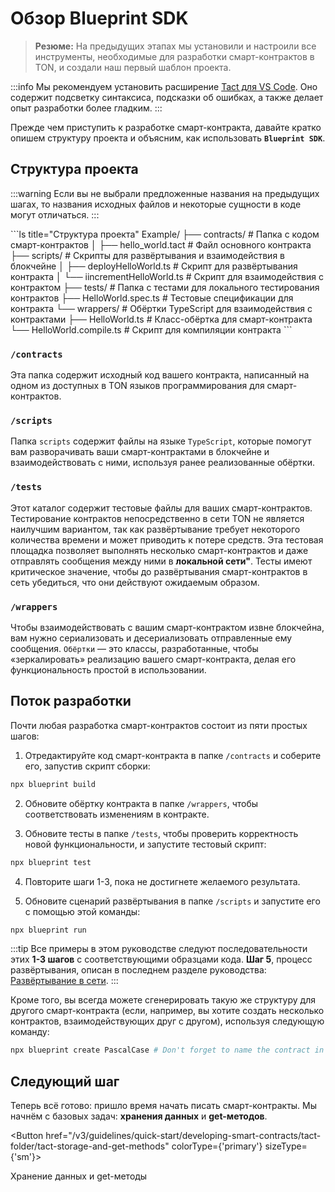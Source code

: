 
# Обзор Blueprint SDK

> **Резюме:** На предыдущих этапах мы установили и настроили все инструменты, необходимые для разработки смарт-контрактов в TON, и создали наш первый шаблон проекта.

:::info
Мы рекомендуем установить расширение [Tact для VS Code](https://marketplace.visualstudio.com/items?itemName=tonstudio.vscode-tact). Оно содержит подсветку синтаксиса, подсказки об ошибках, а также делает опыт разработки более гладким.
:::

Прежде чем приступить к разработке смарт-контракта, давайте кратко опишем структуру проекта и объясним, как использовать **`Blueprint SDK`**.

## Структура проекта

:::warning
Если вы не выбрали предложенные названия на предыдущих шагах, то названия исходных файлов и некоторые сущности в коде могут отличаться.
:::

<Tabs groupId="language">
  <TabItem value="Tact" label="Tact">
    ```ls title="Структура проекта"
    Example/
    ├── contracts/           # Папка с кодом смарт-контрактов
    │   ├── hello_world.tact   # Файл основного контракта
    ├── scripts/             # Скрипты для развёртывания и взаимодействия в блокчейне 
    │   ├── deployHelloWorld.ts      # Скрипт для развёртывания контракта
    │   └── iincrementHelloWorld.ts  # Скрипт для взаимодействия с контрактом
    ├── tests/               # Папка с тестами для локального тестирования контрактов
    ├── HelloWorld.spec.ts      # Тестовые спецификации для контракта
    └── wrappers/            # Обёртки TypeScript для взаимодействия с контрактами
    ├── HelloWorld.ts            # Класс-обёртка для смарт-контракта
    └── HelloWorld.compile.ts    # Скрипт для компиляции контракта
    ```
  </TabItem>

</Tabs>

### `/contracts`

Эта папка содержит исходный код вашего контракта, написанный на одном из доступных в TON языков программирования для смарт-контрактов.

### `/scripts`

Папка `scripts` содержит файлы на языке `TypeScript`, которые помогут вам разворачивать ваши смарт-контрактами в блокчейне и взаимодействовать с ними, используя ранее реализованные обёртки.

### `/tests`

Этот каталог содержит тестовые файлы для ваших смарт-контрактов. Тестирование контрактов непосредственно в сети TON не является наилучшим вариантом, так как развёртывание требует некоторого количества времени и может приводить к потере средств. Эта тестовая площадка позволяет выполнять несколько смарт-контрактов и даже отправлять сообщения между ними в **локальной сети"**. Тесты имеют критическое значение, чтобы до развёртывания смарт-контрактов в сеть убедиться, что они действуют ожидаемым образом.

### `/wrappers`

Чтобы взаимодействовать с вашим смарт-контрактом извне блокчейна, вам нужно сериализовать и десериализовать отправленные ему сообщения. `Обёртки` — это классы, разработанные, чтобы «зеркалировать» реализацию вашего смарт-контракта, делая его функциональность простой в использовании.

## Поток разработки

Почти любая разработка смарт-контрактов состоит из пяти простых шагов:

1. Отредактируйте код смарт-контракта в папке `/contracts` и соберите его, запустив скрипт сборки:

```bash
npx blueprint build
```

2. Обновите обёртку контракта в папке `/wrappers`, чтобы соответствовать изменениям в контракте.

3. Обновите тесты в папке `/tests`, чтобы проверить корректность новой функциональности, и запустите тестовый скрипт:

```bash
npx blueprint test
```

4. Повторите шаги 1-3, пока не достигнете желаемого результата.

5. Обновите сценарий развёртывания в папке `/scripts` и запустите его с помощью этой команды:

```bash
npx blueprint run
```

:::tip
Все примеры в этом руководстве следуют последовательности этих **1-3 шагов** с соответствующими образцами кода. **Шаг 5**, процесс развёртывания, описан в последнем разделе руководства: [Развёртывание в сети](/ru/v3/guidelines/quick-start/developing-smart-contracts/tact-folder/tact-deploying-to-network).
:::

Кроме того, вы всегда можете сгенерировать такую же структуру для другого смарт-контракта (если, например, вы хотите создать несколько контрактов, взаимодействующих друг с другом), используя следующую команду:

```bash
npx blueprint create PascalCase # Don't forget to name the contract in PascalCase
```

## Следующий шаг

Теперь всё готово: пришло время начать писать смарт-контракты. Мы начнём с базовых задач: **хранения данных** и **get-методов**.

<Button href="/v3/guidelines/quick-start/developing-smart-contracts/tact-folder/tact-storage-and-get-methods" colorType={'primary'} sizeType={'sm'}>

  Хранение данных и get-методы

</Button>

<Feedback />
